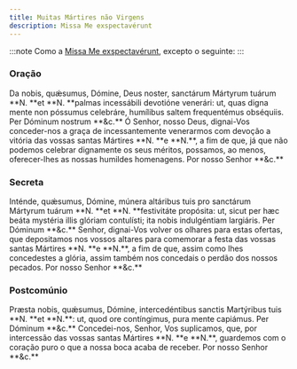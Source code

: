 ```yaml
---
title: Muitas Mártires não Virgens
description: Missa Me exspectavérunt
---
```


:::note
Como a [Missa Me exspectavérunt](/missal/comum/22martiresnaovirgens), excepto o seguinte:
:::

### Oração

<div class="side-by-side not-content">
  <span class="text-justify">
    Da nobis, quǽsumus, Dómine, Deus noster, sanctárum Mártyrum tuárum **N. **et
    **N. **palmas incessábili devotióne venerári: ut, quas digna mente non
    póssumus celebráre, humílibus saltem frequentémus obséquiis. Per Dóminum
    nostrum **&c.**
  </span>
  <span class="text-justify">
    Ó Senhor, nosso Deus, dignai-Vos conceder-nos a graça de incessantemente
    venerarmos com devoção a vitória das vossas santas Mártires **N. **e **N.**,
    a fim de que, já que não podemos celebrar dignamente os seus méritos,
    possamos, ao menos, oferecer-lhes as nossas humildes homenagens. Por nosso
    Senhor **&c.**
  </span>
</div>

### Secreta

<div class="side-by-side not-content">
  <span class="text-justify">
    Inténde, quǽsumus, Dómine, múnera altáribus tuis pro sanctárum Mártyrum
    tuárum **N. **et **N. **festivitáte propósita: ut, sicut per hæc beáta
    mystéria illis glóriam contulísti; ita nobis indulgéntiam largiáris. Per
    Dóminum **&c.**
  </span>
  <span class="text-justify">
    Senhor, dignai-Vos volver os olhares para estas ofertas, que depositamos nos
    vossos altares para comemorar a festa das vossas santas Mártires **N. **e
    **N.**, a fim de que, assim como lhes concedestes a glória, assim também nos
    concedais o perdão dos nossos pecados. Por nosso Senhor **&c.**
  </span>
</div>

### Postcomúnio

<div class="side-by-side not-content">
  <span class="text-justify">
    Præsta nobis, quǽsumus, Dómine, intercedéntibus sanctis Martýribus tuis **N.
    **et **N.**: ut, quod ore contíngimus, pura mente capiámus. Per Dóminum
    **&c.**
  </span>
  <span class="text-justify">
    Concedei-nos, Senhor, Vos suplicamos, que, por intercessão das vossas santas
    Mártires **N. **e **N.**, guardemos com o coração puro o que a nossa boca
    acaba de receber. Por nosso Senhor **&c.**
  </span>
</div>
